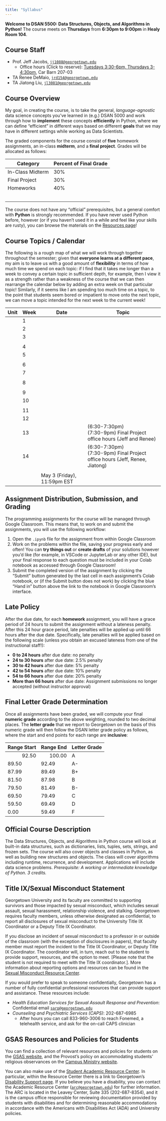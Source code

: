 ```yaml
---
title: "Syllabus"
---
```


**Welcome to DSAN 5500: Data Structures, Objects, and Algorithms in Python!** The course meets on **Thursdays** from **6:30pm to 9:00pm** in **Healy Room 104**.

## Course Staff

* Prof. Jeff Jacobs, <a href='mailto:jj1088@georgetown.edu' target='_blank'>`jj1088@georgetown.edu`</a>
  * Office hours (Click to reserve): [Tuesdays 3:30-6pm, Thursdays 3-4:30pm](https://jjacobs.me/meet), Car Barn 207-03
* TA Renee DeMaio, <a href='mailto:jrd154@georgetown.edu' target='_blank'>`jrd154@georgetown.edu`</a>
* TA Jiatong Liu, <a href='mailto:jl3081@georgetown.edu' target='_blank'>`jl3081@georgetown.edu`</a>

## Course Overview

My goal, in creating the course, is to take the general, *language-agnostic* data science concepts you've learned in (e.g.) DSAN 5000 and work through how to **implement** these concepts **efficiently** in Python, where we can define "efficient" in different ways based on different **goals** that we may have in different settings while working as Data Scientists.

The graded components for the course consist of **five** homework assignments, an in-class **midterm**, and a **final project**. Grades will be allocated as follows:

```{=html}
<table>
<thead>
<tr>
    <th>Category</th>
    <th>Percent of Final Grade</th>
</tr>
</thead>
<tbody>
<tr>
    <td>In-Class Midterm</td>
    <td>30%</td>
</tr>
<tr>
    <td>Final Project</td>
    <td>30%</td>
</tr>
<tr>
    <td>Homeworks</td>
    <td>40%</td>
</tr>
<tr>
    <td><span data-qmd="<i class='bi bi-arrow-return-right pe-1'></i>**HW1**: [{{< var hw1.title >}}]({{< var hw1.url >}})"></span></td>
    <td><span data-qmd="<i class='bi bi-arrow-return-right pe-1'></i>{{< var hw1.pct >}}%"></span></td>
</tr>
<tr>
    <td><span data-qmd="<i class='bi bi-arrow-return-right pe-1'></i>**HW2**: [{{< var hw2.title >}}]({{< var hw2.url >}})"></span></td>
    <td><span data-qmd="<i class='bi bi-arrow-return-right pe-1'></i>{{< var hw2.pct >}}%"></span></td>
</tr>
<tr>
    <td><span data-qmd="<i class='bi bi-arrow-return-right pe-1'></i>**HW3**: [{{< var hw3.title >}}]({{< var hw3.url >}})"></span></td>
    <td><span data-qmd="<i class='bi bi-arrow-return-right pe-1'></i>{{< var hw3.pct >}}%"></span></td>
</tr>
<tr>
    <td><span data-qmd="<i class='bi bi-arrow-return-right pe-1'></i>**HW4**: [{{< var hw4.title >}}]({{< var hw4.url >}})"></span></td>
    <td><span data-qmd="<i class='bi bi-arrow-return-right pe-1'></i>{{< var hw4.pct >}}%"></span></td>
</tr>
<tr>
    <td><span data-qmd="<i class='bi bi-arrow-return-right pe-1'></i>**HW5**: {{< var hw5.title >}}"></span></td>
    <td><span data-qmd="<i class='bi bi-arrow-return-right pe-1'></i>{{< var hw5.pct >}}%"></span></td>
</tr>
</tbody>
</table>
```

The course does not have any "official" prerequisites, but a general comfort with **Python** is strongly recommended. If you have never used Python before, however (or if you haven't used it in a while and feel like your skills are rusty), you can browse the materials on the <a href='./resources.html' target='_blank'>Resources page</a>!

## Course Topics / Calendar

The following is a rough map of what we will work through together throughout the semester; given that **everyone learns at a different pace**, my aim is to leave us with a good amount of **flexibility** in terms of how much time we spend on each topic: if I find that it takes me longer than a week to convey a certain topic in sufficient depth, for example, then I view it as a strength rather than a weakness of the course that we can then rearrange the calendar below by adding an extra week on that particular topic! Similarly, if it seems like I am spending too much time on a topic, to the point that students seem bored or impatient to move onto the next topic, we can move a topic intended for the next week to the current week!

```{=html}
<table class='sticky-table'>
<thead>
<tr class='sticky-head'>
    <th>Unit</th>
    <th>Week</th>
    <th>Date</th>
    <th>Topic</th>
</tr>
</thead>
<tbody>
<tr>
    <td><span data-qmd="**Unit 1**: {{< var hw1.title >}}"></span></td>
    <td>1</td>
    <td><span data-qmd="{{< var w01.date-md >}}"></span></td>
    <td><a href='./w01/' target='_blank'><span data-qmd="{{< var w01.title >}}"></span></a></td>
</tr>
<tr>
    <td></td>
    <td>2</td>
    <td><span data-qmd="{{< var w02.date-md >}}"></span></td>
    <td><a href='./w02/' target='_blank'><span data-qmd="{{< var w02.title >}}"></span></a></td>
</tr>

<!-- OOP -->

<tr class='new-unit'>
    <td><span data-qmd="**Unit 2**: {{< var hw2.title >}}"></span></td>
    <td>3</td>
    <td><span data-qmd="{{< var w03.date-md >}}"></span></td>
    <td><a href='./w03/' target='_blank'><span data-qmd="{{< var w03.title >}}"></span></a></td>
</tr>
<tr>
    <td></td>
    <td></td>
    <td><span data-qmd="{{< var hw1.date-md >}}"></span></td>
    <td><span data-qmd="*HW1 [(Python Fundamentals)]({{< var hw1.url >}}) Due*"></span></td>
</tr>
<tr>
    <td></td>
    <td>4</td>
    <td><span data-qmd="{{< var w04.date-md >}}"></span></td>
    <td><a href='./w04/' target='_blank'><span data-qmd="{{< var w04.title >}}"></span></a></td>
</tr>
<tr class='new-unit'>
    <td><span data-qmd="**Unit 3**: {{< var hw3.title >}}"></span></td>
    <td>5</td>
    <td><span data-qmd="{{< var w05.date-md >}}"></span></td>
    <td><a href='./w05/' target='_blank'><span data-qmd="{{< var w05.title >}}"></span></a></td>
</tr>
<tr>
    <td></td>
    <td></td>
    <td><span data-qmd="{{< var hw2.date-md >}}"></span></td>
    <td><span data-qmd="*HW2 [({{< var hw2.title >}})]({{< var hw2.url >}}) Due*"></span></td>
</tr>
<tr>
    <td></td>
    <td>6</td>
    <td><span data-qmd="{{< var w06.date-md >}}"></span></td>
    <td><a href='./w06' target='_blank'><span data-qmd="{{< var w06.title >}}"></span></a></td>
</tr>
<tr>
    <td></td>
    <td>7</td>
    <td><span data-qmd="{{< var w07.date-md >}}"></span></td>
    <td><a href='./w07' target='_blank'><span data-qmd="{{< var w07.title >}}"></span></a></td>
</tr>
<tr>
    <td></td>
    <td></td>
    <td><span data-qmd="{{< var hw3.date-md >}}"></span></td>
    <td><span data-qmd="*HW3 [({{< var hw3.title >}})]({{< var hw3.url >}}) Due*"></span></td>
</tr>

<!-- Midterm -->

<tr class='new-unit'>
    <td><span data-qmd="**Midterm**"></span></td>
    <td>8</td>
    <td><span data-qmd="{{< var w08.date-md >}}"></span></td>
    <td><span data-qmd="{{< var w08.title >}}"></span></td>
</tr>
<tr>
    <td></td>
    <td></td>
    <td><span data-qmd="*Mar 6*"></span></td>
    <td><span data-qmd="*No Class (Spring Break)*"></span></td>
</tr>

<!-- Data-Processing Pipelines -->

<tr class='new-unit'>
    <td><span data-qmd="**Unit 4**: {{< var hw4.title >}}"></span></td>
    <td>9</td>
    <td><span data-qmd="{{< var w09.date-md >}}"></span></td>
    <td><a href='./w09' target='_blank'><span data-qmd="{{< var w09.title >}}"></span></a></td>
</tr>
<tr>
    <td></td>
    <td>10</td>
    <td><span data-qmd="{{< var w10.date-md >}}"></span></td>
    <td><a href='./w10' target='_blank'><span data-qmd="{{< var w10.title >}}"></span></a></td>
</tr>
<tr>
    <td></td>
    <td></td>
    <td><span data-qmd="{{< var hw4.date-md >}}"></span></td>
    <td><span data-qmd="*HW4 [({{< var hw4.title >}})]({{< var hw4.url >}}) Due*"></span></td>
</tr>

<!-- Parallel Computing -->

<tr>
    <td></td>
    <td>11</td>
    <td><span data-qmd="{{< var w11.date-md >}}"></span></td>
    <td><a href='./w11' target='_blank'><span data-qmd="{{< var w11.title >}}"></span></a></td>
</tr>
<tr>
    <td></td>
    <td>12</td>
    <td><span data-qmd="{{< var w12.date-md >}}"></span></td>
    <td><a href='./w12' target='_blank'><span data-qmd="{{< var w12.title >}}"></span></a></td>
</tr>

<!-- Advanced Topics and Applications -->

<tr class='new-unit'>
    <td><span data-qmd="**Unit 5**: Final Project Application Areas"></span></td>
    <td>13</td>
    <td><span data-qmd="{{< var w13.date-md >}}"></span></td>
    <td>(6:30-7:30pm) <a href='./w13' target='_blank'><span data-qmd="{{< var w13.title >}}"></span></a><br>(7:30-9pm) Final Project office hours (Jeff and Renee)</td>
</tr>
<tr>
    <td></td>
    <td>14</td>
    <td><span data-qmd="{{< var w14.date-md >}}"></span></td>
    <td>(6:30-7:30pm) <a href='./w14' target='_blank'><span data-qmd="{{< var w14.title >}}"></span></a><br>(7:30-9pm) Final Project office hours (Jeff, Renee, Jiatong)</td>
</tr>
<tr>
    <td></td>
    <td></td>
    <td><span data-qmd="{{< var hw5.date-md >}}"></span></td>
    <td><span data-qmd="*HW5 ({{< var hw5.title >}}) Due*"></span></td>
</tr>
<tr>
    <td></td>
    <td></td>
    <td>May 3 (Friday), 11:59pm EST</td>
    <td><span data-qmd="**Final Project Due**"></span></td>
</tr>
</tbody>
</table>
```

## Assignment Distribution, Submission, and Grading

The programming assignments for the course will be managed through Google Classroom. This means that, to work on and submit the assignments, you will use the following workflow:

1. Open the `.ipynb` file for the assignment from within Google Classroom
2. Work on the problems within the file, saving your progress early and often! You can **try things out** or **create drafts** of your solutions however you'd like (for example, in VSCode or JupyterLab or any other IDE), but your final response to each question must be included in your Colab notebook as accessed through Google Classroom!
3. Submit the completed version of the assignment by clicking the "Submit" button generated by the last cell in each assignment's Colab notebook, or (if the Submit button does not work) by clicking the blue "Hand in" button above the link to the notebook in Google Classroom's interface.

## Late Policy

After the due date, for each **homework** assignment, you will have a grace period of 24 hours to submit the assignment without a lateness penalty. After this 24 hour grace period, late penalties will be applied up until 66 hours after the due date. Specifically, late penalties will be applied based on the following scale (unless you obtain an excused lateness from one of the instructional staff!):

* **0 to 24 hours** after due date: no penalty
* **24 to 30 hours** after due date: 2.5% penalty
* **30 to 42 hours** after due date: 5% penalty
* **42 to 54 hours** after due date: 10% penalty
* **54 to 66 hours** after due date: 20% penalty
* **More than 66 hours** after due date: Assignment submissions no longer accepted (without instructor approval)

## Final Letter Grade Determination

Once all assignments have been graded, we will compute your final **numeric grade** according to the above weighting, rounded to two decimal places. The **letter grade** that we report to Georgetown on the basis of this numeric grade will then follow the DSAN letter grade policy as follows, where the start and end points for each range are **inclusive**:

```{=html}
<table>
<thead>
<tr>
    <th align="right">Range Start</th>
    <th align="right">Range End</th>
    <th align="left">Letter Grade</th>
</tr>
</thead>
<tbody>
<tr>
    <td align="right">92.50</td>
    <td align="right">100.00</td>
    <td align="left">A</td>
</tr>
<tr>
    <td>89.50</td>
    <td>92.49</td>
    <td>A-</td>
</tr>
<tr>
    <td>87.99</td>
    <td>89.49</td>
    <td>B+</td>
</tr>
<tr>
    <td>81.50</td>
    <td>87.98</td>
    <td>B</td>
</tr>
<tr>
    <td>79.50</td>
    <td>81.49</td>
    <td>B-</td>
</tr>
<tr>
    <td>69.50</td>
    <td>79.49</td>
    <td>C</td>
</tr>
<tr>
    <td>59.50</td>
    <td>69.49</td>
    <td>D</td>
</tr>
<tr>
    <td>0.00</td>
    <td>59.49</td>
    <td>F</td>
</tr>
</tbody>
</table>
```

## Official Course Description

The Data Structures, Objects, and Algorithms in Python course will look at built-in data structures, such as dictionaries, lists, tuples, sets, strings, and frozen sets. The course will also cover objects and classes in Python, as well as building new structures and objects. The class will cover algorithms including runtime, recurrence, and development. Applications will include data science problems. *Prerequisite: A working or intermediate knowledge of Python. 3 credits.*

## Title IX/Sexual Misconduct Statement

Georgetown University and its faculty are committed to supporting survivors and those impacted by sexual misconduct, which includes sexual assault, sexual harassment, relationship violence, and stalking. Georgetown requires faculty members, unless otherwise designated as confidential, to report all disclosures of sexual misconduct to the University Title IX Coordinator or a Deputy Title IX Coordinator.

If you disclose an incident of sexual misconduct to a professor in or outside of the classroom (with the exception of disclosures in papers), that faculty member must report the incident to the Title IX Coordinator, or Deputy Title IX Coordinator. The coordinator will, in turn, reach out to the student to provide support, resources, and the option to meet. [Please note that the student is not required to meet with the Title IX coordinator.]. More information about reporting options and resources can be found in the <a href='https://sexualassault.georgetown.edu/get-help/resourcecenter/#' target='_blank'>Sexual Misconduct Resource Center</a>.

If you would prefer to speak to someone confidentially, Georgetown has a number of fully confidential professional resources that can provide support and assistance. These resources include:

* *Health Education Services for Sexual Assault Response and Prevention*: Confidential email <a href='mailto:sarp@georgetown.edu' target='_blank'>`sarp@georgetown.edu`</a>
* *Counseling and Psychiatric Services (CAPS)*: 202-687-6985
  * After hours you can call 833-960-3006 to reach Fonemed, a telehealth service, and ask for the on-call CAPS clinician

## GSAS Resources and Policies for Students

You can find a collection of relevant resources and policies for students on the <a href='https://grad.georgetown.edu/academics/current-students/' target='_blank'>GSAS website</a>, and the Provost's policy on accommodating students' religious observances on the <a href='https://campusministry.georgetown.edu/faith-traditions/religious_holy_days/#' target='_blank'>Campus Ministry website</a>.

You can also make use of the <a href='http://academicsupport.georgetown.edu/' target='_blank'>Student Academic Resource Center</a>. In particular, within the Resource Center there is a link to Georgetown's <a href='http://academicsupport.georgetown.edu/disability/' target='_blank'>Disability Support page</a>. If you believe you have a disability, you can contact the Academic Resource Center (<a href='mailto:arc@georgetown.edu' target='_blank'>`arc@georgetown.edu`</a>) for further information. The ARC is located in the Leavey Center, Suite 335 (202-687-8354), and it is the campus office responsible for reviewing documentation provided by students with disabilities and for determining reasonable accommodations in accordance with the Americans with Disabilities Act (ADA) and University policies.
